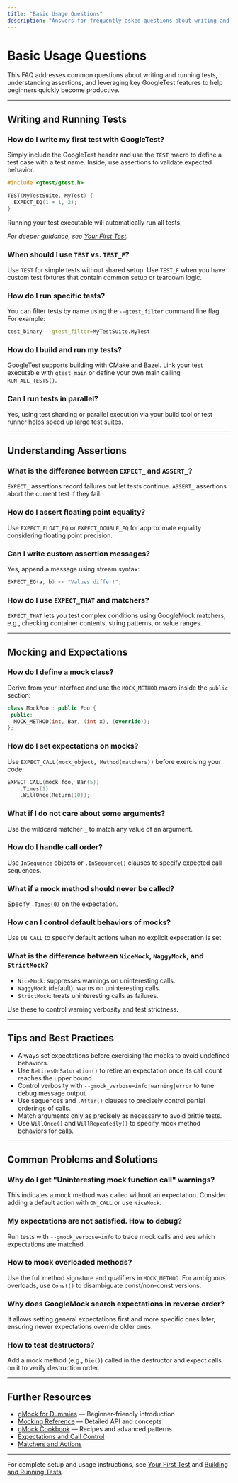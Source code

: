 ```yaml
---
title: "Basic Usage Questions"
description: "Answers for frequently asked questions about writing and running tests, understanding assertions, and leveraging key testing features. This resource helps beginners become productive quickly."
---
```


# Basic Usage Questions

This FAQ addresses common questions about writing and running tests, understanding assertions, and leveraging key GoogleTest features to help beginners quickly become productive.

---

## Writing and Running Tests

### How do I write my first test with GoogleTest?
Simply include the GoogleTest header and use the `TEST` macro to define a test case with a test name. Inside, use assertions to validate expected behavior.

```cpp
#include <gtest/gtest.h>

TEST(MyTestSuite, MyTest) {
  EXPECT_EQ(1 + 1, 2);
}
```
Running your test executable will automatically run all tests.

_For deeper guidance, see [Your First Test](https://github.com/google/googletest/blob/main/docs/guides/getting-started/first-test.md)._

### When should I use `TEST` vs. `TEST_F`?
Use `TEST` for simple tests without shared setup. Use `TEST_F` when you have custom test fixtures that contain common setup or teardown logic.

### How do I run specific tests?
You can filter tests by name using the `--gtest_filter` command line flag. For example:

```bash
test_binary --gtest_filter=MyTestSuite.MyTest
```

### How do I build and run my tests?
GoogleTest supports building with CMake and Bazel. Link your test executable with `gtest_main` or define your own main calling `RUN_ALL_TESTS()`.

### Can I run tests in parallel?
Yes, using test sharding or parallel execution via your build tool or test runner helps speed up large test suites.

---

## Understanding Assertions

### What is the difference between `EXPECT_` and `ASSERT_`?
`EXPECT_` assertions record failures but let tests continue. `ASSERT_` assertions abort the current test if they fail.

### How do I assert floating point equality?
Use `EXPECT_FLOAT_EQ` or `EXPECT_DOUBLE_EQ` for approximate equality considering floating point precision.

### Can I write custom assertion messages?
Yes, append a message using stream syntax:

```cpp
EXPECT_EQ(a, b) << "Values differ!";
```

### How do I use `EXPECT_THAT` and matchers?
`EXPECT_THAT` lets you test complex conditions using GoogleMock matchers, e.g., checking container contents, string patterns, or value ranges.

---

## Mocking and Expectations

### How do I define a mock class?
Derive from your interface and use the `MOCK_METHOD` macro inside the `public` section:

```cpp
class MockFoo : public Foo {
 public:
  MOCK_METHOD(int, Bar, (int x), (override));
};
```

### How do I set expectations on mocks?
Use `EXPECT_CALL(mock_object, Method(matchers))` before exercising your code:

```cpp
EXPECT_CALL(mock_foo, Bar(5))
    .Times(1)
    .WillOnce(Return(10));
```

### What if I do not care about some arguments?
Use the wildcard matcher `_` to match any value of an argument.

### How do I handle call order?
Use `InSequence` objects or `.InSequence()` clauses to specify expected call sequences.

### What if a mock method should never be called?
Specify `.Times(0)` on the expectation.

### How can I control default behaviors of mocks?
Use `ON_CALL` to specify default actions when no explicit expectation is set.

### What is the difference between `NiceMock`, `NaggyMock`, and `StrictMock`?
- `NiceMock`: suppresses warnings on uninteresting calls.
- `NaggyMock` (default): warns on uninteresting calls.
- `StrictMock`: treats uninteresting calls as failures.

Use these to control warning verbosity and test strictness.

---

## Tips and Best Practices

- Always set expectations before exercising the mocks to avoid undefined behaviors.
- Use `RetiresOnSaturation()` to retire an expectation once its call count reaches the upper bound.
- Control verbosity with `--gmock_verbose=info|warning|error` to tune debug message output.
- Use sequences and `.After()` clauses to precisely control partial orderings of calls.
- Match arguments only as precisely as necessary to avoid brittle tests.
- Use `WillOnce()` and `WillRepeatedly()` to specify mock method behaviors for calls.

---

## Common Problems and Solutions

### Why do I get "Uninteresting mock function call" warnings?
This indicates a mock method was called without an expectation. Consider adding a default action with `ON_CALL` or use `NiceMock`.

### My expectations are not satisfied. How to debug?
Run tests with `--gmock_verbose=info` to trace mock calls and see which expectations are matched.

### How to mock overloaded methods?
Use the full method signature and qualifiers in `MOCK_METHOD`. For ambiguous overloads, use `Const()` to disambiguate const/non-const versions.

### Why does GoogleMock search expectations in reverse order?
It allows setting general expectations first and more specific ones later, ensuring newer expectations override older ones.

### How to test destructors?
Add a mock method (e.g., `Die()`) called in the destructor and expect calls on it to verify destruction order.

---

## Further Resources

- [gMock for Dummies](https://github.com/google/googletest/blob/main/docs/gmock_for_dummies.md) — Beginner-friendly introduction
- [Mocking Reference](https://github.com/google/googletest/blob/main/docs/reference/mocking.md) — Detailed API and concepts
- [gMock Cookbook](https://github.com/google/googletest/blob/main/docs/gmock_cook_book.md) — Recipes and advanced patterns
- [Expectations and Call Control](https://github.com/google/googletest/blob/main/docs/api-reference/gmock-mocking-apis/expectations-and-control.md)
- [Matchers and Actions](https://github.com/google/googletest/blob/main/docs/api-reference/gmock-mocking-apis/matchers-and-actions.md)

---

For complete setup and usage instructions, see [Your First Test](https://github.com/google/googletest/blob/main/docs/guides/getting-started/first-test.md) and [Building and Running Tests](https://github.com/google/googletest/blob/main/docs/guides/getting-started/build-run.md).


